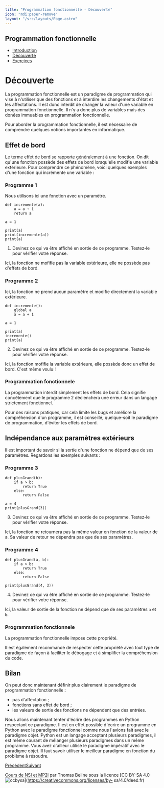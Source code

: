 ```yaml
---
title: "Programmation fonctionnelle - Découverte"
icon: "mdi:paper-remove"
layout: "/src/layouts/Page.astro"
---
```

 
## Programmation fonctionnelle

  * [Introduction](.)
  * [Découverte](decouverte)
  * [Exercices](exercices)

# Découverte

La programmation fonctionnelle est un paradigme de programmation qui vise à
n'utiliser que des fonctions et à interdire les changements d'état et les
affectations. Il est donc interdit de changer la valeur d'une variable en
programmation fonctionnelle. Il n'y a donc plus de variables mais des donées
immuables en programmation fonctionnelle.

Pour aborder la programmation fonctionnelle, il est nécessaire de comprendre
quelques notions importantes en informatique.

## Effet de bord

Le terme effet de bord se rapporte généralement à une fonction. On dit qu'une
fonction possède des effets de bord lorsqu'elle modifie une variable
extérieure. Pour comprendre ce phénomène, voici quelques exemples d'une
fonction qui incrémente une variable :

### Programme 1

Nous utilisons ici une fonction avec un paramètre.

    
    
    def incremente(a):
        a = a + 1
        return a
    
    a = 1
    
    print(a)
    print(incremente(a))
    print(a)

1. Devinez ce qui va être affiché en sortie de ce programme. Testez-le
pour vérifier votre réponse.

Ici, la fonction ne mofifie pas la variable extérieure, elle ne possède pas
d'effets de bord.

### Programme 2

Ici, la fonction ne prend aucun paramètre et modifie directement la variable
extérieure.

    
    
    def incremente():
        global a
        a = a + 1
    
    a = 1
    
    print(a)
    incremente()
    print(a)

2. Devinez ce qui va être affiché en sortie de ce programme. Testez-le
pour vérifier votre réponse.

Ici, la fonction mofifie la variable extérieure, elle possède donc un effet de
bord. C'est même voulu !

### Programmation fonctionnele

La programmation interdit simplement les effets de bord. Cela signifie
concètement que le programme 2 déclenchera une erreur dans un langage
strictement fonctionnel.

Pour des raisons pratiques, car cela limite les bugs et améliore la
compréhension d'un programme, il est conseillé, quelque-soit le paradigme de
programmation, d'éviter les effets de bord.

## Indépendance aux paramètres extérieurs

Il est important de savoir si la sortie d'une fonction ne dépend que de ses
paramètres. Regardons les exemples suivants :

### Programme 3

    
    
    def plusGrand(b):
        if a > b:
            return True
        else:
            return False
    
    a = 4
    print(plusGrand(3))

3. Devinez ce qui va être affiché en sortie de ce programme. Testez-le
pour vérifier votre réponse.

Ici, la fonction ne retournera pas la même valeur en fonction de la valeur de
a. Sa valeur de retour ne dépendra pas que de ses paramètres.

### Programme 4

    
    
    def plusGrand(a, b):
        if a > b:
            return True
        else:
            return False
    
    print(plusGrand(4, 3))

4. Devinez ce qui va être affiché en sortie de ce programme. Testez-le
pour vérifier votre réponse.

Ici, la valeur de sortie de la fonction ne dépend que de ses paramètres `a` et
`b`.

### Programmation fonctionnele

La programmation fonctionnelle impose cette propriété.

Il est également recommandé de respecter cette propriété avec tout type de
paradigme de façon à faciliter le débogage et à simplifier la compréhension du
code.

## Bilan

On peut donc maintenant définir plus clairement le paradigme de programmation
fonctionnelle :

  * pas d'affectation ;
  * fonctions sans effet de bord ;
  * les valeurs de sortie des fonctions ne dépendent que des entrées.

Nous allons maintenant tenter d'écrire des programmes en Python respectant ce
paradigme. Il est en effet possible d'écrire un programme en Python avec le
paradigme fonctionnel comme nous l'avions fait avec le paradigme objet. Python
est un langage acceptant plusieurs paradigmes, il est même courant de mélanger
plusieurs paradigmes dans un même programme. Vous avez d'ailleur utilisé le
paradigme impératif avec le paradigme objet. Il faut savoir utiliser le
meilleur paradigme en fonction du problème à résoudre.

[Précédent](.)[Suivant](exercices)

[Cours de NSI et MP2I](https://kxs.fr/cours/) par Thomas Beline sous la
licence [CC BY-SA 4.0
![ccbysa](//cours/ccbysa.svg)](https://creativecommons.org/licenses/by-
sa/4.0/deed.fr)

